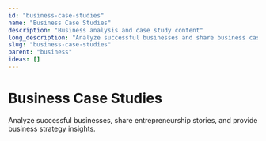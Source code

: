 ```yaml
---
id: "business-case-studies"
name: "Business Case Studies"
description: "Business analysis and case study content"
long_description: "Analyze successful businesses and share business case studies"
slug: "business-case-studies"
parent: "business"
ideas: []
---
```


# Business Case Studies

Analyze successful businesses, share entrepreneurship stories, and provide business strategy insights.